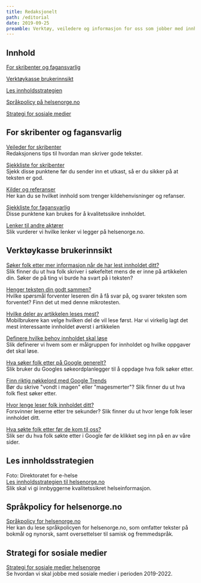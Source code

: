 ```yaml
---
title: Redaksjonelt
path: /editorial
date: 2019-09-25
preamble: Verktøy, veiledere og informasjon for oss som jobber med innhold til Helsenorge
---
```


## Innhold

[For skribenter og fagansvarlig](#-for-skribenter-og-fagansvarlig)

[Verktøykasse brukerinnsikt]() 

[Les innholdsstrategien]() 

[Språkpolicy på helsenorge.no]() 

[Strategi for sosiale medier]() 

## For skribenter og fagansvarlig

[Veileder for skribenter]() <br/>
Redaksjonens tips til hvordan man skriver gode tekster.

[Sjekkliste for skribenter]() <br/>
Sjekk disse punktene før du sender inn et utkast, så er du sikker på at teksten er god.

[Kilder og referanser]() <br/>
Her kan du se hvilket innhold som trenger kildehenvisninger og refanser.

[Sjekkliste for fagansvarlig]() <br/>
Disse punktene kan brukes for å kvalitetssikre innholdet.

[Lenker til andre aktører]() <br/>
Slik vurderer vi hvilke lenker vi legger på helsenorge.no.

## Verktøykasse brukerinnsikt

[Søker folk etter mer informasjon når de har lest innholdet ditt?]() <br/>
Slik finner du ut hva folk skriver i søkefeltet mens de er inne på artikkelen din. Søker de på ting vi burde ha svart på i teksten?

[Henger teksten din godt sammen?]() <br/>
Hvilke spørsmål forventer leseren din å få svar på, og svarer teksten som forventet? Finn det ut med denne mikrotesten.

[Hvilke deler av artikkelen leses mest?]() <br/>
Mobilbrukere kan velge hvilken del de vil lese først. Har vi virkelig lagt det mest interessante innholdet øverst i artikkelen

[Definere hvilke behov innholdet skal løse]() <br/>
Slik definerer vi hvem som er målgruppen for innholdet og hvilke oppgaver det skal løse.

[Hva søker folk etter på Google generelt?]() <br/>
Slik bruker du Googles søkeordplanlegger til å oppdage hva folk søker etter.

[Finn riktig nøkkelord med Google Trends]() <br/>
Bør du skrive "vondt i magen" eller "magesmerter"? Slik finner du ut hva folk flest søker etter.

[Hvor lenge leser folk innholdet ditt?]() <br/>
Forsvinner leserne etter tre sekunder? Slik finner du ut hvor lenge folk leser innholdet ditt.

[Hva søkte folk etter før de kom til oss?]() <br/>
Slik ser du hva folk søkte etter i Google før de klikket seg inn på en av våre sider.

## Les innholdsstrategien

Foto: Direktoratet for e-helse <br/>
[Les innholdsstrategien til helsenorge.no]() <br/>
Slik skal vi gi innbyggerne kvalitetssikret helseinformasjon.

## Språkpolicy for helsenorge.no

[Språkpolicy for helsenorge.no]() <br/>
Her kan du lese språkpolicyen for helsenorge.no, som omfatter tekster på bokmål og nynorsk, samt oversettelser til samisk og fremmedspråk.

## Strategi for sosiale medier

[Strategi for sosiale medier helsenorge]() <br/>
Se hvordan vi skal jobbe med sosiale medier i perioden 2019-2022.